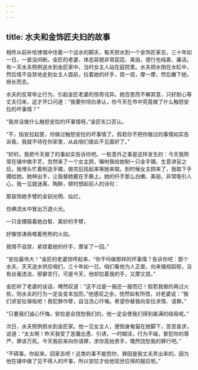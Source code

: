 ```yaml
---
---
---
```

title: 水夫和金饰匠夫妇的故事
---




相传从前补哈律城中住着一个运水的脚夫，每天担水到一个金饰匠家去，三十年如一日，一直没间断。金匠的老婆，体态容貌非常窈窕、美丽，德行也纯善、廉洁。有一天水夫照例送水到金匠家中，当时女主人站在庭院里。水夫把水倒在水缸中，然后情不自禁地走到女主人面前，拉着她的纤手，捏一捏，摩一摩，然后撇下她，扬长而去。

水夫的反常举止行为，引起金匠老婆的惊奇诧异。她百思而不解其意，只好耐心等丈夫归来，这才开口问道：“我要你坦白承认，你今天在市中究竟做了什么触怒安拉的坏事情？”

“我并没做什么触怒安拉的坏事情呀。”金匠矢口否认。

“不，指安拉起誓，你做过触怒安拉的坏事情了。假若你不把你做过的事情如实告诉我，我就不待在你家里，从此咱们彼此不见面好了。”

“好的，我把今天做了的事如实告诉你吧。一桩意外之事是这样发生的：今天我照常在铺中做手艺，忽然来了一个女主顾，嘱咐我给她制一只金手镯。生意讲妥之后，我埋头忙着制造手镯，做完后挂起来等她来取。到时候女主顾来了，我取下手镯给她。她伸出手，让我替她戴在手腕上。她的纤手那么白嫩、美丽，非常吸引人心，我一见就迷离、陶醉，顿时想起前人的诗句：

那装饰她手臂的金钏光明、灿烂，

仿佛流水中冒出万道火光。

一只金镯箍着她白皙、美妙的手臂，

好像惊涛吞噬着熊熊的火焰。

我情不自禁，紧捏着她的纤手，摩挲了一回。”

“安拉最伟大！”金匠的老婆惊呼起来，“你干吗做那样的坏事情？告诉你吧：那个水夫，天天送水供应咱们，三十年如一日。咱们看他为人正直，向来循规蹈矩，没有丝毫违法、邪僻言行，可是今天，他却拉着我的手，又摩又捏。”

金匠听了老婆的谈话，喟然叹道：“这不过是一报还一报而已！假若我做的再过火些，则水夫的行为一定会变本加厉。”他感叹之余，恍然如有所悟，对老婆说：“我们求安拉保佑吧！我犯罪作孽，自当洗心忏悔。希望你替我向安拉求情、请罪。”

“只要我们诚心忏悔，安拉是会饶恕我们的，他一定会使我们得到美满的结局呢。”

次日，水夫照例担水到金匠家。他一见女主人，便倒身匍匐在她脚下，苦苦哀求，说道：“太太啊！昨天我受了恶魔怂恿、引诱，一时糊涂，行为不端，冒犯你的尊严，罪该万死。今天我前来向你请罪，求你高抬贵手，慨然饶恕我的罪行吧。”

“不碍事。你起来，回家去吧！这类的事不能怨你，罪因是我丈夫弄出来的。因为他在铺中做了见不得人的坏事，所以安拉才给他现世应得的报应呢。”